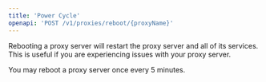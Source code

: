 ```yaml
---
title: 'Power Cycle'
openapi: 'POST /v1/proxies/reboot/{proxyName}'
---
```


Rebooting a proxy server will restart the proxy server and all of its services. This is useful if you are experiencing issues with your proxy server.

<Info>
    You may reboot a proxy server once every 5 minutes.
</Info>